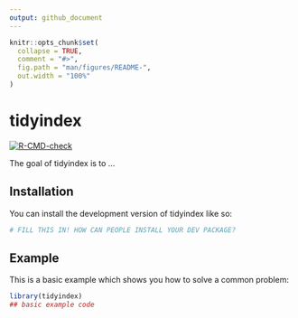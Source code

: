 ```yaml
---
output: github_document
---
```


<!-- README.md is generated from README.Rmd. Please edit that file -->

```r
knitr::opts_chunk$set(
  collapse = TRUE,
  comment = "#>",
  fig.path = "man/figures/README-",
  out.width = "100%"
)
```

# tidyindex 

<!-- <a href='https://huizezhang-sherry.github.io/tidyindex/'><img src='man/figures/logo.png' align="right" height="138.5" /></a> -->

<!-- badges: start -->
[![R-CMD-check](https://github.com/huizezhang-sherry/tidyindex/workflows/R-CMD-check/badge.svg)](https://github.com/huizezhang-sherry/tidyindex/actions)
<!-- badges: end -->

The goal of tidyindex is to ...

## Installation

You can install the development version of tidyindex like so:

``` r
# FILL THIS IN! HOW CAN PEOPLE INSTALL YOUR DEV PACKAGE?
```

## Example

This is a basic example which shows you how to solve a common problem:

```r
library(tidyindex)
## basic example code
```

